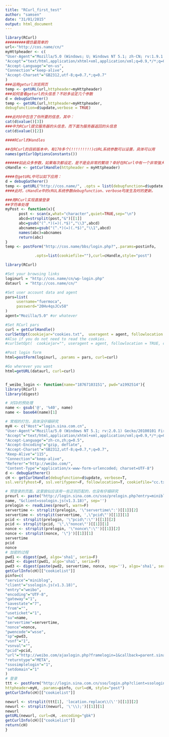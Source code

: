 ```yaml
---
title: "RCurl_first_test"
author: "samsen"
date: "31/01/2015"
output: html_document
---
```


```r
library(RCurl)
#########模仿最简单的
url<-"http://cos.name/cn/"
myHttpheader <- c(
"User-Agent"="Mozilla/5.0 (Windows; U; Windows NT 5.1; zh-CN; rv:1.9.1.6) ",
"Accept"="text/html,application/xhtml+xml,application/xml;q=0.9,*/*;q=0.8",
"Accept-Language"="en-us",
"Connection"="keep-alive",
"Accept-Charset"="GB2312,utf-8;q=0.7,*;q=0.7"
)
###运用geturl浏览网页
temp <- getURL(url,httpheader=myHttpheader)
###如何查看geturl的头信息？不妨多设定几个参数
d = debugGatherer()
temp <- getURL(url,httpheader=myHttpheader,
debugfunction=d$update,verbose = TRUE)

###此时d中包含了你所要的信息，其中：
cat(d$value()[3])
###中为RCurl提交服务器的头信息，而下面为服务器返回的头信息
cat(d$value()[2])
```

```r
####RCurl的Handles

##在RCurl的目前版本中，有170多个(!!!!!!!!!)cURL系统参数可以设置，具体可以用
names(getCurlOptionsConstants())

######如此众多参数，如果每次都设定，是不是会非常的繁琐？幸好在RCurl中有一个非常强大的功能可以有效的解决这个问题：那就是cRUL handles（当然，cRUL handles的优势不止这一个）。cRUL handles类似于行走江湖的一个百宝箱：根据自己的喜好设好后，每次背箱出发就行了。同时cRUL handles还根据客户端、服务器端参数的设定在动态的变化，随时更新内容。如下便定义了一个最基本的cRUL handles：
cHandle <- getCurlHandle(httpheader = myHttpheader)

####在getURL中可以如下应用：
d = debugGatherer()
temp <- getURL("http://cos.name/", .opts = list(debugfunction=d$update,verbose = TRUE), curl=cHandle)
####此时，cHandle中的cRUL系统参数debugfunction、verbose均发生及时的更新。
```

```r
###用RCurl实现直接登录
##字符串处理
myPost <- function(x){
      post <- scan(x,what="character",quiet=TRUE,sep="\n")
      abcd=strsplit(post,"&")[[1]]
      abc=gsub("(^.*)(=)(.*$)","\\3",abcd)
      abcnames=gsub("(^.*)(=)(.*$)","\\1",abcd)
      names(abc)=abcnames
      return(abc)
}
temp <- postForm("http://cos.name/bbs/login.php?",.params=postinfo,

             .opts=list(cookiefile=""),curl=cHandle,style="post")

```


```r
library(RCurl)

#Set your browsing links 
loginurl = "http://cos.name/cn/wp-login.php"
dataurl  = "http://cos.name/cn/"

#Set user account data and agent
pars=list(
     username="fuermoca",
     password="20Hv4qsJCv58"
)
agent="Mozilla/5.0" #or whatever 

#Set RCurl pars
curl = getCurlHandle()
curlSetOpt(cookiejar="cookies.txt",  useragent = agent, followlocation = TRUE, curl=curl)
#Also if you do not need to read the cookies. 
#curlSetOpt(  cookiejar="", useragent = agent, followlocation = TRUE, curl=curl)

#Post login form
html=postForm(loginurl, .params = pars, curl=curl)

#Go wherever you want
html=getURL(dataurl, curl=curl)



```

```r
f_weibo_login <- function(name="18767103151", pwd="a1992514"){
library(RCurl)
library(digest)

# 对ID的预处理
name <- gsub('@', '%40', name)
name <- base64(name)[1]

# 常规的打包，具体没仔细研究
myH <- c("Host"="login.sina.com.cn",
"User-Agent"="Mozilla/5.0 (Windows NT 5.1; rv:2.0.1) Gecko/20100101 Firefox/4.0.1",
"Accept"="text/html,application/xhtml+xml,application/xml;q=0.9,*/*;q=0.8",
"Accept-Language"="zh-cn,zh;q=0.5",
"Accept-Encoding"="gzip, deflate",
"Accept-Charset"="GB2312,utf-8;q=0.7,*;q=0.7",
"Keep-Alive"="115",
"Connection"="keep-alive",
"Referer"="http://weibo.com/",
"Content-Type"="application/x-www-form-urlencoded; charset=UTF-8")
d <- debugGatherer()
cH <- getCurlHandle(debugfunction=d$update, verbose=T,
ssl.verifyhost=F, ssl.verifypeer=F, followlocation=T, cookiefile="cc.txt")

# 预登录的页面。这里貌似应该用一些正则匹配的，也没有仔细研究
preurl <- paste("http://login.sina.com.cn/sso/prelogin.php?entry=miniblog&callback=sinaSSOController.preloginCallBack&su=",
name, "&client=ssologin.js(v1.3.18)", sep='')
prelogin <- readLines(preurl, warn=F)
servertime <- strsplit(prelogin, '\"servertime\":')[[1]][2]
servertime <- strsplit(servertime, ',\"pcid\"')[[1]][1]
pcid <- strsplit(prelogin, '\"pcid\":\"')[[1]][2]
pcid <- strsplit(pcid, '\",\"nonce\"')[[1]][1]
nonce <- strsplit(prelogin, '\"nonce\":\"')[[1]][2]
nonce <- strsplit(nonce, '\"}')[[1]][1]
servertime
pcid
nonce
# 加密的过程
pwd1 <- digest(pwd, algo='sha1', seria=F)
pwd2 <- digest(pwd1, algo='sha1', seria=F)
pwd3 <- digest(paste(pwd2, servertime, nonce, sep=''), algo='sha1', seria=F)
getCurlInfo(cH)[["cookielist"]]
pinfo=c(
"service"="miniblog",
"client"="ssologin.js(v1.3.18)",
"entry"="weibo",
"encoding"="UTF-8",
"gateway"="1",
"savestate"="7",
"from"="",
"useticket"="1",
"su"=name,
"servertime"=servertime,
"nonce"=nonce,
"pwencode"="wsse",
"sp"=pwd3,
"vsnf"="1",
"vsnval"="",
"pcid"=pcid,
"url"="http://weibo.com/ajaxlogin.php?framelogin=1&callback=parent.sinaSSOController.feedBackUrlCallBack",
"returntype"="META",
"ssosimplelogin"="1",
"setdomain"="1"
)
# 登录
ttt <- postForm("http://login.sina.com.cn/sso/login.php?client=ssologin.js(v1.3.18)",
httpheader=myH, .params=pinfo, curl=cH, style="post")
getCurlInfo(cH)[["cookielist"]]

newurl <- strsplit(ttt[1], 'location.replace\\(\'')[[1]][2]
newurl <- strsplit(newurl, '\'\\);')[[1]][1]
newurl
getURL(newurl, curl=cH, .encoding="gbk")
getCurlInfo(cH)[["cookielist"]]
return(cH)
}
```